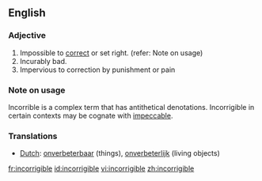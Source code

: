 ==English==

===Adjective===
{{en-adj|-}}
# Impossible to [[correct]] or set right. (refer: Note on usage)
# Incurably bad.
# Impervious to correction by punishment or pain 

===Note on usage===
Incorrible is a complex term that has antithetical denotations. Incorrigible in certain contexts may be cognate with [[impeccable]]. 

===Translations===
*[[Dutch]]: [[onverbeterbaar]] (things), [[onverbeterlijk]] (living objects)

[[fr:incorrigible]]
[[id:incorrigible]]
[[vi:incorrigible]]
[[zh:incorrigible]]